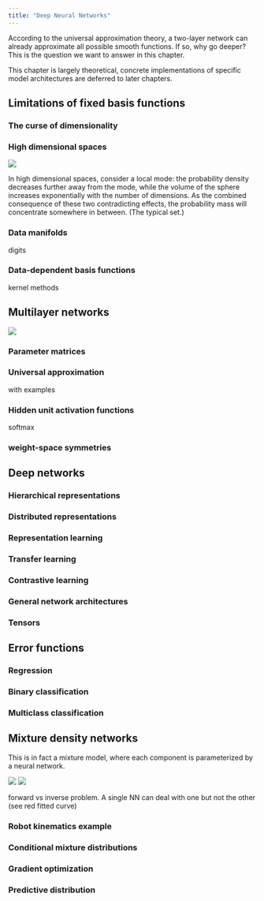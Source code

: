 ```yaml
---
title: "Deep Neural Networks"
---
```


According to the universal approximation theory, a two-layer network can already approximate all possible smooth functions. If so, why go deeper? This is the question we want to answer in this chapter. 

This chapter is largely theoretical, concrete implementations of specific model architectures are deferred to later chapters.

## Limitations of fixed basis functions

### The curse of dimensionality

### High dimensional spaces

![](./img/DLFC/Chapter-6/Figure_5.png)

In high dimensional spaces, consider a local mode: the probability density decreases further away from the mode, while the volume of the sphere increases exponentially with the number of dimensions. As the combined consequence of these two contradicting effects, the probability mass will concentrate somewhere in between. (The typical set.)

### Data manifolds

digits

### Data-dependent basis functions

kernel methods

## Multilayer networks

![](./img/DLFC/Chapter-6/Figure_9.png)

### Parameter matrices

### Universal approximation

with examples

### Hidden unit activation functions

softmax

### weight-space symmetries

## Deep networks

### Hierarchical representations

### Distributed representations

### Representation learning

### Transfer learning

### Contrastive learning

### General network architectures

### Tensors

## Error functions

### Regression

### Binary classification

### Multiclass classification

## Mixture density networks

This is in fact a mixture model, where each component is parameterized by a neural network.

![](./img/DLFC/Chapter-6/Figure_17_a.png)
![](./img/DLFC/Chapter-6/Figure_17_b.png)

forward vs inverse problem. A single NN can deal with one but not the other (see red fitted curve)

### Robot kinematics example

### Conditional mixture distributions

### Gradient optimization

### Predictive distribution
